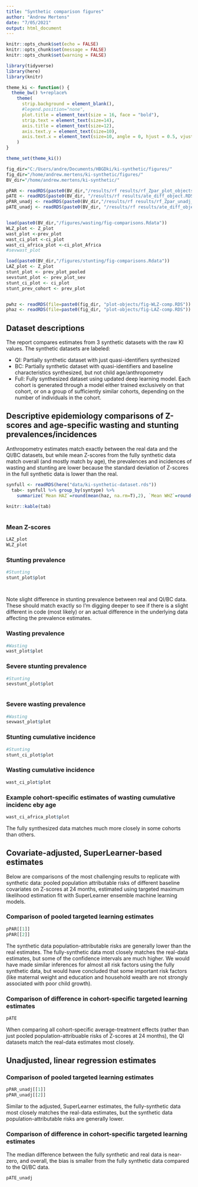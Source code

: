 ```yaml
---
title: "Synthetic comparison figures"
author: "Andrew Mertens"
date: "7/05/2021"
output: html_document
---
```


```r
knitr::opts_chunk$set(echo = FALSE)
knitr::opts_chunk$set(message = FALSE)
knitr::opts_chunk$set(warning = FALSE)

library(tidyverse)
library(here)
library(knitr)

theme_ki <- function() {
  theme_bw() %+replace%
    theme(
      strip.background = element_blank(),
      #legend.position="none",
      plot.title = element_text(size = 16, face = "bold"),
      strip.text = element_text(size=14),
      axis.title = element_text(size=12),
      axis.text.y = element_text(size=10),
      axis.text.x = element_text(size=10, angle = 0, hjust = 0.5, vjust=.1)
    )
}

theme_set(theme_ki())

```


```r
fig_dir="C:/Users/andre/Documents/HBGDki/ki-synthetic/figures/"
fig_dir="/home/andrew.mertens/ki-synthetic/figures/"
BV_dir="/home/andrew.mertens/ki-synthetic/"

pPAR <- readRDS(paste0(BV_dir,"/results/rf results/rf_Zpar_plot_objects.RDS"))
pATE <- readRDS(paste0(BV_dir, "/results/rf results/ate_diff_object.RDS"))
pPAR_unadj <- readRDS(paste0(BV_dir,"/results/rf results/rf_Zpar_unadj_plot_objects.RDS"))
pATE_unadj <- readRDS(paste0(BV_dir, "/results/rf results/ate_diff_object_unadj.RDS"))


load(paste0(BV_dir,"/figures/wasting/fig-comparisons.Rdata"))
WLZ_plot <- Z_plot
wast_plot <-prev_plot
wast_ci_plot <-ci_plot
wast_ci_africa_plot <-ci_plot_Africa
#sevwast_plot

load(paste0(BV_dir,"/figures/stunting/fig-comparisons.Rdata"))
LAZ_plot <- Z_plot
stunt_plot <- prev_plot_pooled
sevstunt_plot <- prev_plot_sev
stunt_ci_plot <- ci_plot
stunt_prev_cohort <- prev_plot


pwhz <- readRDS(file=paste0(fig_dir, "plot-objects/fig-WLZ-comp.RDS"))
phaz <- readRDS(file=paste0(fig_dir, "plot-objects/fig-LAZ-comp.RDS"))


```

## Dataset descriptions

The report compares estimates from 3 synthetic datasets with the raw KI values. The synthetic datasets are labeled:

  *  QI: Partially synthetic dataset with just quasi-identifiers synthesized
  *  BC: Partially synthetic dataset with quasi-identifiers and baseline characteristics synthesized, but not child age/anthropometry
  *  Full: Fully synthesized dataset using updated deep learning model. Each cohort is generated through a model either trained exclusively on that cohort, or on a group of sufficiently similar cohorts, depending on the number of individuals in the cohort.
  


## Descriptive epidemiology comparisons of Z-scores and age-specific wasting and stunting prevalences/incidences


Anthropometry estimates match exactly between the real data and the QI/BC datasets, but while mean Z-scores from the fully synthetic data match overall (and mostly match by age), the prevalences and incidences of wasting and stunting are lower because the standard deviation of Z-scores in the full synthetic data is lower than the real. 


```r

synfull <- readRDS(here("data/ki-synthetic-dataset.rds"))
  tab<- synfull %>% group_by(syntype) %>%
    summarize(`Mean HAZ`=round(mean(haz, na.rm=T),2), `Mean WHZ`=round(mean(whz, na.rm=T),2), `SD HAZ`=round(sd(haz, na.rm=T),2), `SD WHZ`=round(sd(whz, na.rm=T),2))
    
knitr::kable(tab)
  
```


### Mean Z-scores


```r

LAZ_plot
WLZ_plot


```


<!-- # ```{r, echo=FALSE, fig.height = 6, fig.width = 8, fig.align = "center"} -->
<!-- #  -->
<!-- # phaz -->
<!-- # pwhz -->
<!-- #  -->
<!-- # ``` -->
<!-- #  -->
<!-- # __Note:__ `Recalculated` are Z-scores calculated using the growthstandard() R package from the synthetic height, weight, and age variables, versus the `Synthetic` Z-scores, which are the directly-synthesized Z-scores.  -->


### Stunting  prevalence

```r

#Stunting
stunt_plot$plot




```

Note slight difference in stunting prevalence between real and QI/BC data. These should match exactly so I'm digging deeper to see if there is a slight different in code (most likely) or an actual difference in the underlying data affecting the prevalence estimates.

### Wasting prevalence

```r


#Wasting
wast_plot$plot


```

### Severe stunting prevalence


```r
#Stunting
sevstunt_plot$plot



```

### Severe  wasting prevalence


```r

#Wasting
sevwast_plot$plot

```

### Stunting  cumulative incidence


```r

#Stunting
stunt_ci_plot$plot


```


### Wasting cumulative incidence


```r

wast_ci_plot$plot
```


### Example cohort-specific estimates of wasting cumulative incidenc eby age


```r

wast_ci_africa_plot$plot

```

The fully synthesized data matches much more closely in some cohorts than others.


## Covariate-adjusted, SuperLearner-based estimates

Below are comparisons of the most challenging results to replicate with synthetic data: pooled population attributable risks of different baseline covariates on Z-scores at 24 months, estimated using targeted maximum likelihood estimation fit with SuperLearner ensemble machine learning models. 

### Comparison of pooled targeted learning estimates


```r

pPAR[[1]]
pPAR[[2]]
```

The synthetic data population-attributable risks are generally lower than the real estimates.  The fully-synthetic data most closely matches the real-data estimates, but some of the confidence intervals are much higher. We would have made similar inferences for almost all risk factors using the fully synthetic data, but would have concluded that some important risk factors (like maternal weight and education and household wealth are not strongly associated with poor child growth).


### Comparison of difference in cohort-specific targeted learning estimates

```r

pATE
```

When comparing all cohort-specific average-treatment effects (rather than just pooled population-attribuable risks of Z-scores at 24 months), the QI datasets match the real-data estimates most closely. 

## Unadjusted, linear regression estimates

### Comparison of pooled targeted learning estimates


```r

pPAR_unadj[[1]]
pPAR_unadj[[2]]
```

Similar to the adjusted, SuperLearner estimates, the fully-synthetic data most closely matches the real-data estimates, but the synthetic data population-attributable risks are generally lower. 

### Comparison of difference in cohort-specific targeted learning estimates

The median difference between the fully synthetic and real data is near-zero, and overall, the bias is smaller from the fully synthetic data compared to the QI/BC data.

```r

pATE_unadj
```




